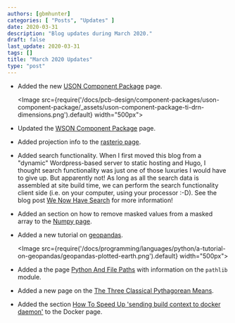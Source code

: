 ```yaml
---
authors: [gbmhunter]
categories: [ "Posts", "Updates" ]
date: 2020-03-31
description: "Blog updates during March 2020."
draft: false
last_update: 2020-03-31
tags: []
title: "March 2020 Updates"
type: "post"
---
```


* Added the new [USON Component Package](/pcb-design/component-packages/uson-component-package) page.

    <Image src={require('/docs/pcb-design/component-packages/uson-component-package/_assets/uson-component-package-ti-drn-dimensions.png').default} width="500px"></Image>

* Updated the [WSON Component Package](/pcb-design/component-packages/wson-component-package) page.

* Added projection info to the [rasterio page](/space/rasterio).

* Added search functionality. When I first moved this blog from a "dynamic" Wordpress-based server to static hosting and Hugo, I thought search functionality was just one of those luxuries I would have to give up. But apparently not! As long as all the search data is assembled at site build time, we can perform the search functionality client side (i.e. on your computer, using your processor :-D). See the blog post [We Now Have Search](/updates/2020/03/14/we-now-have-search/) for more information!

* Added an section on how to remove masked values from a masked array to the [Numpy page](/programming/languages/python/numpy#removing-masked-values-from-an-array).

* Added a new tutorial on [geopandas](/programming/languages/python/a-tutorial-on-geopandas).

    <Image src={require('/docs/programming/languages/python/a-tutorial-on-geopandas/geopandas-plotted-earth.png').default} width="500px"></Image>

* Added a the page [Python And File Paths](/programming/languages/python/python-and-file-paths) with information on the `pathlib` module.

* Added a new page on the [The Three Classical Pythagorean Means](/mathematics/statistics/the-three-classical-pythagorean-means).

* Added the section [How To Speed Up 'sending build context to docker daemon'](/programming/virtual-machines-and-containers/docker#how-to-speed-up-sending-build-context-to-docker-daemon) to the Docker page.
